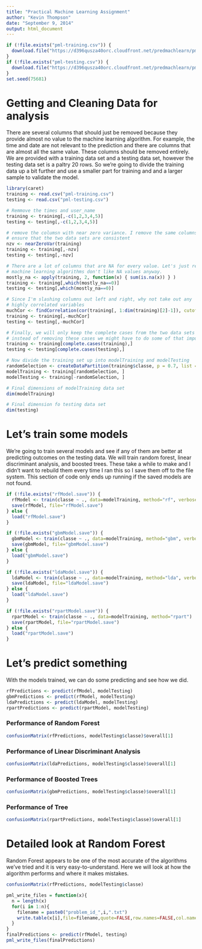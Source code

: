 ```yaml
---
title: "Practical Machine Learning Assignment"
author: "Kevin Thompson"
date: "September 9, 2014"
output: html_document
---
```

```r
if (!file.exists("pml-training.csv")) {
  download.file("https://d396qusza40orc.cloudfront.net/predmachlearn/pml-training.csv", "pml-training.csv", method="curl")
}
if (!file.exists("pml-testing.csv")) {
  download.file("https://d396qusza40orc.cloudfront.net/predmachlearn/pml-testing.csv", "pml-testing.csv", method="curl")
}
set.seed(75681)
```
# Getting and Cleaning Data for analysis
There are several columns that should just be removed because they provide almost no value to the machine learning algorithm. For example, the time and date
are not relevant to the prediction and there are columns that are almost all the same value. These columns should be removed entirely. We are provided with a
training data set and a testing data set, however the testing data set is a paltry 20 rows. So we're going to divide the training data up a bit further and
use a smaller part for training and and a larger sample to validate the model.
```r
library(caret)
training <- read.csv("pml-training.csv")
testing <- read.csv("pml-testing.csv")

# Remmove the times and user_name
training <- training[,-c(1,2,3,4,5)]
testing <- testing[,-c(1,2,3,4,5)]

# remove the columsn with near zero variance. I remove the same columns from the testing set as were taken from the training set to
# ensure that the two data sets are consistent
nzv <- nearZeroVar(training)
training <- training[,-nzv]
testing <- testing[,-nzv]

# There are a lot of columns that are NA for every value. Let's just remove them since most
# machine learning algorithms don't like NA values anyway.
mostly_na <- apply(training, 2, function(x) { sum(is.na(x)) } )
training <- training[,which(mostly_na==0)]
testing <- testing[,which(mostly_na==0)]

# Since I'm slashing columns out left and right, why not take out any 
# highly correlated variables
muchCor <- findCorrelation(cor(training[, 1:dim(training)[2]-1]), cutoff=0.8)
training <- training[,-muchCor]
testing <- testing[,-muchCor]

# Finally, we will only keep the complete cases from the two data sets
# instead of removing these cases we might have to do some of that impugning data.
training <- training[complete.cases(training),]
testing <- testing[complete.cases(testing),]

# Now divide the training set up into modelTraining and modelTesting
randomSelection <- createDataPartition(training$classe, p = 0.7, list = FALSE)
modelTraining <- training[randomSelection, ]
modelTesting <- training[-randomSelection, ]

# Final dimensions of modelTraining data set
dim(modelTraining)

# Final dimension fo testing data set
dim(testing)
```

# Let's train some models
We're going to train several models and see if any of them are better at predicting outcomes on the testing data. We will train random forest, linear discriminant analysis, and boosted trees. These take a while to make and I didn't want to
rebuild them every time I ran this so I save them off to the file system. This section of code only ends up running if the saved models are not found.
```r
if (!file.exists("rfModel.save")) {
  rfModel <- train(classe ~ ., data=modelTraining, method="rf", verbose=FALSE)
  save(rfModel, file="rfModel.save")
} else {
  load("rfModel.save")
}

if (!file.exists("gbmModel.save")) {
  gbmModel <- train(classe ~ ., data=modelTraining, method="gbm", verbose=FALSE)
  save(gbmModel, file="gbmModel.save")
} else {
  load("gbmModel.save")
}

if (!file.exists("ldaModel.save")) {
  ldaModel <- train(classe ~ ., data=modelTraining, method="lda", verbose=FALSE)
  save(ldaModel, file="ldaModel.save")
} else {
  load("ldaModel.save")
}

if (!file.exists("rpartModel.save")) {
  rpartModel <- train(classe ~ ., data=modelTraining, method="rpart")
  save(rpartModel, file="rpartModel.save")
} else {
  load("rpartModel.save")
}
```

# Let's predict something
With the models trained, we can do some predicting and see how we did.
```r
rfPredictions <- predict(rfModel, modelTesting)
gbmPredictions <- predict(rfModel, modelTesting)
ldaPredictions <- predict(ldaModel, modelTesting)
rpartPredictions <- predict(rpartModel, modelTesting)
```
### Performance of Random Forest
```r
confusionMatrix(rfPredictions, modelTesting$classe)$overall[1]
```
### Performance of Linear Discriminant Analysis
```r
confusionMatrix(ldaPredictions, modelTesting$classe)$overall[1]
```
### Performance of Boosted Trees
```r
confusionMatrix(gbmPredictions, modelTesting$classe)$overall[1]
```
### Performance of Tree
```r
confusionMatrix(rpartPredictions, modelTesting$classe)$overall[1]
```
# Detailed look at Random Forest
Random Forest appears to be one of the most accurate of the algorithms we've tried and it is very easy-to-understand. Here we will look at how the algorithm performs and where it makes mistakes.
```r
confusionMatrix(rfPredictions, modelTesting$classe)
```

```r
pml_write_files = function(x){
  n = length(x)
  for(i in 1:n){
    filename = paste0("problem_id_",i,".txt")
    write.table(x[i],file=filename,quote=FALSE,row.names=FALSE,col.names=FALSE)
  }
}
finalPredictions <- predict(rfModel, testing)
pml_write_files(finalPredictions)
```